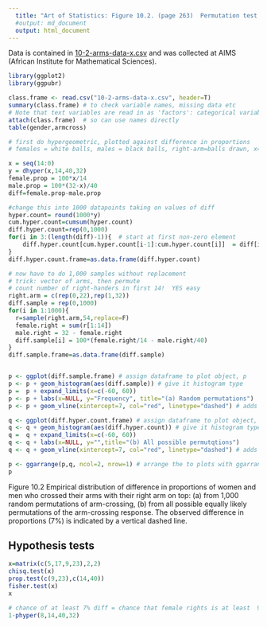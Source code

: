 ```yaml
---
  title: "Art of Statistics: Figure 10.2. (page 263)  Permutation test for arm crossing"
  #output: md_document
  output: html_document
---
```



Data is contained in [10-2-arms-data-x.csv](10-2-arms-data-x.csv)  and was collected at AIMS (African Institute for Mathematical Sciences).
```r
library(ggplot2)
library(ggpubr)

class.frame <- read.csv("10-2-arms-data-x.csv", header=T)
summary(class.frame) # to check variable names, missing data etc
# Note that text variables are read in as 'factors': categorical variables taking values from a list
attach(class.frame)  # so can use names directly
table(gender,armcross)

# first do hypergeometric, plotted against difference in proportions
# females = white balls, males = black balls, right-arm=balls drawn, x= bottom-left cell

x = seq(14:0)
y = dhyper(x,14,40,32) 
female.prop = 100*x/14
male.prop = 100*(32-x)/40
diff=female.prop-male.prop

#change this into 1000 datapoints taking on values of diff
hyper.count= round(1000*y)
cum.hyper.count=cumsum(hyper.count)
diff.hyper.count=rep(0,1000)
for(i in 3:(length(diff)-1)){  # start at first non-zero element 
    diff.hyper.count[cum.hyper.count[i-1]:cum.hyper.count[i]]  = diff[i]
}
diff.hyper.count.frame=as.data.frame(diff.hyper.count)

# now have to do 1,000 samples without replacement
# trick: vector of arms, then permute
# count number of right-handers in first 14!  YES easy
right.arm = c(rep(0,22),rep(1,32)) 
diff.sample = rep(0,1000)
for(i in 1:1000){
  r=sample(right.arm,54,replace=F)
  female.right = sum(r[1:14])
  male.right = 32 - female.right
  diff.sample[i] = 100*(female.right/14 - male.right/40)
}
diff.sample.frame=as.data.frame(diff.sample)


p <- ggplot(diff.sample.frame) # assign dataframe to plot object, p
p <- p + geom_histogram(aes(diff.sample)) # give it histogram type
p =  p + expand_limits(x=c(-60, 60))
p <- p + labs(x=NULL, y="Frequency", title="(a) Random permutations")
p <- p + geom_vline(xintercept=7, col="red", linetype="dashed") # adds horizontal reference line at x=7

q <- ggplot(diff.hyper.count.frame) # assign dataframe to plot object, q
q <- q + geom_histogram(aes(diff.hyper.count)) # give it histogram type
q =  q + expand_limits(x=c(-60, 60))
q <- q + labs(x=NULL, y="",title="(b) All possible permutqtions")
q <- q + geom_vline(xintercept=7, col="red", linetype="dashed") # adds horizontal reference line at x=7

p <- ggarrange(p,q, ncol=2, nrow=1) # arrange the to plots with ggarrange
p
```
                  
Figure 10.2 Empirical distribution of difference in proportions of women and men who crossed their arms with their right arm on top:
(a) from 1,000 random permutations of   arm-crossing,
(b) from all possible equally likely permutations of the arm-crossing response.
The observed difference in proportions (7%) is indicated by a vertical dashed line.


## Hypothesis tests
```r

x=matrix(c(5,17,9,23),2,2)
chisq.test(x)
prop.test(c(9,23),c(14,40))
fisher.test(x)
x

# chance of at least 7% diff = chance that female rights is at least  9
1-phyper(8,14,40,32) 
```

